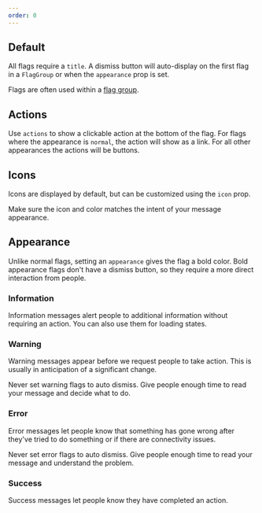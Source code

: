 ```yaml
---
order: 0
---
```



## Default

All flags require a `title`. A dismiss button will auto-display on the first flag in a `FlagGroup`
or when the `appearance` prop is set.

Flags are often used within a [flag group](./flag-group/examples).

<Example Component={FlagDefault} packageName="@atlaskit/flag" />

## Actions

Use `actions` to show a clickable action at the bottom of the flag. For flags where the appearance
is `normal`, the action will show as a link. For all other appearances the actions will be buttons.

<Example Component={FlagActions} packageName="@atlaskit/flag" />

## Icons

Icons are displayed by default, but can be customized using the `icon` prop.

Make sure the icon and color matches the intent of your message appearance.

<Example Component={FlagIconOverride} packageName="@atlaskit/flag" />

## Appearance

Unlike normal flags, setting an `appearance` gives the flag a bold color. Bold appearance flags
don't have a dismiss button, so they require a more direct interaction from people.

### Information

Information messages alert people to additional information without requiring an action. You can
also use them for loading states.

<Example Component={FlagInfo} packageName="@atlaskit/flag" />

### Warning

Warning messages appear before we request people to take action. This is usually in anticipation of
a significant change.

Never set warning flags to auto dismiss. Give people enough time to read your message and decide
what to do.

<Example Component={FlagWarning} packageName="@atlaskit/flag" />

### Error

Error messages let people know that something has gone wrong after they've tried to do something or
if there are connectivity issues.

Never set error flags to auto dismiss. Give people enough time to read your message and understand
the problem.

<Example Component={FlagError} packageName="@atlaskit/flag" />

### Success

Success messages let people know they have completed an action.

<Example Component={FlagSuccess} packageName="@atlaskit/flag" />
